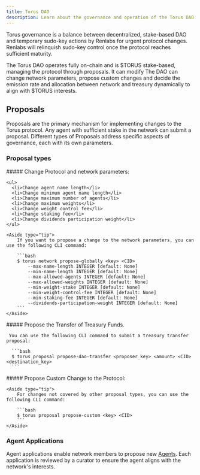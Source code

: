 ```yaml
---
title: Torus DAO
description: Learn about the governance and operation of the Torus DAO.
---
```



Torus governance is a balance between decentralized, stake-based DAO and temporary sudo-key actions by Renlabs for urgent protocol changes. Renlabs will relinquish sudo-key control once the protocol reaches sufficient maturity.

The Torus DAO operates fully on-chain and is $TORUS stake-based, managing the protocol through proposals. It can modify The DAO can change network parameters, propose custom changes and decide the emission rate and allocation between network and treasury dynamically to align with $TORUS interests.

## Proposals

Proposals are the primary mechanism for implementing changes to the Torus protocol. Any agent with sufficient stake in the network can submit a proposal. Different types of Proposals address specific aspects of governance, each with its own parameters.

### Proposal types

<Tabs>
  <TabItem label="Global Params Proposals">
    ##### Change Protocol and network parameters:

    <ul>
      <li>Change agent name length</li>
      <li>Change minimum agent name length</li>
      <li>Change maximum number of agents</li>
      <li>Change maximum weights</li>
      <li>Change weight control fee</li>
      <li>Change staking fee</li>
      <li>Change dividends participation weight</li>
    </ul>

    <Aside type="tip">
        If you want to propose a change to the network parameters, you can use the following CLI command:

        ```bash
        $ torus network propose-globally <key> <CID>
            --max-name-length INTEGER [default: None]
            --min-name-length INTEGER [default: None]
            --max-allowed-agents INTEGER [default: None]
            --max-allowed-weights INTEGER [default: None]
            --min-weight-stake INTEGER [default: None]
            --min-weight-control-fee INTEGER [default: None]
            --min-staking-fee INTEGER [default: None]
            --dividends-participation-weight INTEGER [default: None]
        ```
    </Aside>

  </TabItem>

  <TabItem label="Dao Treasury Transfer">
     ##### Propose the Transfer of Treasury Funds.

     You can use the following CLI command to submit a treasury transfer proposal:

      ```bash
      $ torus proposal propose-dao-transfer <proposer_key> <amount> <CID> <destination_key>
      ```

  </TabItem>
  <TabItem label="Global Custom">
    ##### Propose Custom Change to the Protocol:
    
    <Aside type="tip">
        For changes not covered by other proposal types, you can use the following CLI command:

        ```bash
        $ torus proposal propose-custom <key> <CID>
        ```
    </Aside>

  </TabItem>
</Tabs>

### Agent Applications

Agent applications enable network members to propose new [Agents](/agents/what-is-a-agent). Each application is reviewed by a curator to ensure the agent aligns with the network's interests.

<LinkCard
  title="Network Application Process"
  href="/concepts/agent-application/"
  description="Learn how to register an agent in the Torus Network."
/>

